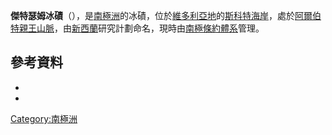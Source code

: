 {{coord|76|50|S|161|36|E|source:GNIS|display=title}}

'''傑特瑟姆冰磧'''（{{lang-en|Jetsam Moraine}}），是[[南極洲|南極洲]]的冰磧，位於[[維多利亞地|維多利亞地]]的[[斯科特海岸|斯科特海岸]]，處於[[阿爾伯特親王山脈|阿爾伯特親王山脈]]，由[[新西蘭|新西蘭]]研究計劃命名，現時由[[南極條約體系|南極條約體系]]管理。

==參考資料==
*{{cite gnis | type = antarid | id = 7545| name = Jetsam Moraine | accessdate = 2012-07-25}}
*{{usgs-gazetteer|id=7545}}

{{DEFAULTSORT:Jetsam Moraine}}
[[Category:南極洲|Category:南極洲]]


{{ScottCoast-geo-stub}}